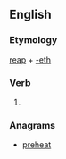 ==English==

===Etymology===
[[reap]] + [[-eth]]

===Verb===
{{en-verb form}}

# {{en-archaic third-person singular of|reap}}

===Anagrams===
* [[preheat#English|preheat]]